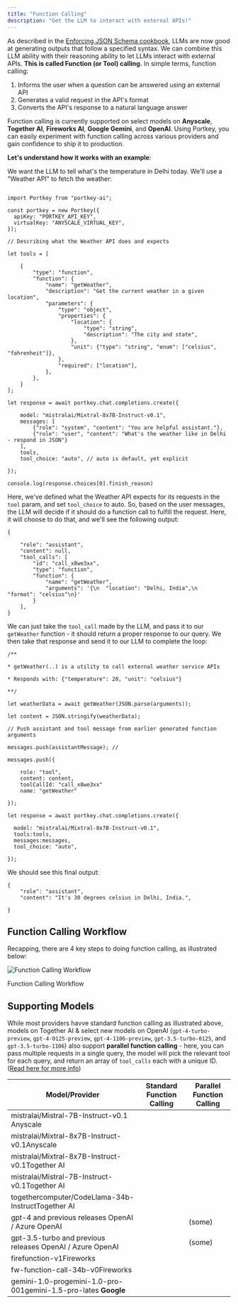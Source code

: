 ```yaml
---
title: "Function Calling"
description: "Get the LLM to interact with external APIs!"
---
```


As described in the [Enforcing JSON Schema cookbook](/docs/guides/use-cases/enforcing-json-schema-with-anyscale-and-together), LLMs are now good at generating outputs that follow a specified syntax. We can combine this LLM ability with their reasoning ability to let LLMs interact with external APIs. **This is called Function (or Tool) calling.** In simple terms, function calling:

1. Informs the user when a question can be answered using an external API
2. Generates a valid request in the API's format
3. Converts the API's response to a natural language answer

Function calling is currently supported on select models on **Anyscale**, **Together AI**, **Fireworks AI**, **Google Gemini**, and **OpenAI**. Using Portkey, you can easily experiment with function calling across various providers and gain confidence to ship it to production.

**Let's understand how it works with an example**:

We want the LLM to tell what's the temperature in Delhi today. We'll use a "Weather API" to fetch the weather:

```Node Node

import Portkey from "portkey-ai";

const portkey = new Portkey({
  apiKey: "PORTKEY_API_KEY",
  virtualKey: "ANYSCALE_VIRTUAL_KEY",
});

// Describing what the Weather API does and expects

let tools = [

    {
        "type": "function",
        "function": {
            "name": "getWeather",
            "description": "Get the current weather in a given location",
            "parameters": {
                "type": "object",
                "properties": {
                    "location": {
                        "type": "string",
                        "description": "The city and state",
                    },
                    "unit": {"type": "string", "enum": ["celsius", "fahrenheit"]},
                },
                "required": ["location"],
            },
        },
    }
];

let response = await portkey.chat.completions.create({

    model: "mistralai/Mixtral-8x7B-Instruct-v0.1",
    messages: [
        {"role": "system", "content": "You are helpful assistant."},
        {"role": "user", "content": "What's the weather like in Delhi - respond in JSON"}
    ],
    tools,
    tool_choice: "auto", // auto is default, yet explicit

});

console.log(response.choices[0].finish_reason)
```

Here, we've defined what the Weather API expects for its requests in the `tool` param, and set `tool_choice` to auto. So, based on the user messages, the LLM will decide if it should do a function call to fulfill the request. Here, it will choose to do that, and we'll see the following output:


```Node
{

    "role": "assistant",
    "content": null,
    "tool_calls": [
        "id": "call_x8we3xx",
        "type": "function",
        "function": {
            "name": "getWeather",
            "arguments": '{\n  "location": "Delhi, India",\n  "format": "celsius"\n}'
        }
    ],
}
```

We can just take the `tool_call` made by the LLM, and pass it to our `getWeather` function - it should return a proper response to our query. We then take that response and send it to our LLM to complete the loop:


```Node
/**

* getWeather(..) is a utility to call external weather service APIs

* Responds with: {"temperature": 20, "unit": "celsius"}

**/

let weatherData = await getWeather(JSON.parse(arguments));

let content = JSON.stringify(weatherData);

// Push assistant and tool message from earlier generated function arguments

messages.push(assistantMessage); //

messages.push({

    role: "tool",
    content: content,
    toolCallId: "call_x8we3xx"
    name: "getWeather"

});

let response = await portkey.chat.completions.create({

  model: "mistralai/Mixtral-8x7B-Instruct-v0.1",
  tools:tools,
  messages:messages,
  tool_choice: "auto",

});

```

We should see this final output:

```Node
{
    "role": "assistant",
    "content": "It's 30 degrees celsius in Delhi, India.",

}
```

## Function Calling Workflow

Recapping, there are 4 key steps to doing function calling, as illustrated below:

<Frame caption="Function Calling Workflow">
  <img src="/images/guides/guides-i-1.webp" alt="Function Calling Workflow" />
</Frame>


Function Calling Workflow

## Supporting Models

While most providers havve standard function calling as illustrated above, models on Together AI & select new models on OpenAI (`gpt-4-turbo-preview`, `gpt-4-0125-preview`, `gpt-4-1106-preview`, `gpt-3.5-turbo-0125`, and `gpt-3.5-turbo-1106`) also support **parallel function calling** \- here, you can pass multiple requests in a single query, the model will pick the relevant tool for each query, and return an array of `tool_calls` each with a unique ID. ([Read here for more info](https://platform.openai.com/docs/guides/function-calling/parallel-function-calling))

| Model/Provider                                                  | Standard Function Calling                             | Parallel Function Calling |
| --------------------------------------------------------------- | ----------------------------------------------------- | ------------------------- |
| mistralai/Mistral-7B-Instruct-v0.1 Anyscale                     | <Icon icon="square-check" />                                                     | <Icon icon="xmark" />                         |
| mistralai/Mixtral-8x7B-Instruct-v0.1Anyscale                    | <Icon icon="square-check" />                                                     | <Icon icon="xmark" />                         |
| mistralai/Mixtral-8x7B-Instruct-v0.1Together AI                 | <Icon icon="square-check" />                                                     | <Icon icon="square-check" />                         |
| mistralai/Mistral-7B-Instruct-v0.1Together AI                   | <Icon icon="square-check" />                                                     | <Icon icon="square-check" />                         |
| togethercomputer/CodeLlama-34b-InstructTogether AI              | <Icon icon="square-check" />                                                     | <Icon icon="square-check" />                         |
| gpt-4 and previous releases OpenAI / Azure OpenAI               | <Icon icon="square-check" />                                                     | <Icon icon="square-check" /> (some)                  |
| gpt-3.5-turbo and previous releases OpenAI / Azure OpenAI       | <Icon icon="square-check" />                                                     | <Icon icon="square-check" /> (some)                  |
| firefunction-v1Fireworks                                        | <Icon icon="square-check" />                                                     | <Icon icon="xmark" />                         |
| fw-function-call-34b-v0Fireworks                                | [<Icon icon="square-check" />](https://github.com/Portkey-AI/gateway/issues/335) | <Icon icon="xmark" />                         |
| gemini-1.0-progemini-1.0-pro-001gemini-1.5-pro-lates **Google** | [<Icon icon="square-check" />](https://github.com/Portkey-AI/gateway/issues/335) | <Icon icon="xmark" />                         |
